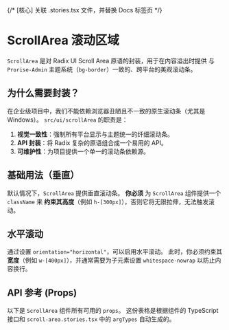 
{/* [核心] 关联 .stories.tsx 文件，并替换 Docs 标签页 */}
<Meta of={ScrollAreaStories} />

# ScrollArea 滚动区域

`ScrollArea` 是对 Radix UI Scroll Area 原语的封装，用于在内容溢出时提供
与 `Prorise-Admin` 主题系统（`bg-border`）一致的、跨平台的美观滚动条。

## 为什么需要封装？

在企业级项目中，我们不能依赖浏览器丑陋且不一致的原生滚动条（尤其是 Windows）。
`src/ui/scrollArea` 的职责是：
1.  **视觉一致性**：强制所有平台显示与主题统一的纤细滚动条。
2.  **API 封装**：将 Radix 复杂的原语组合成一个易用的 API。
3.  **可维护性**：为项目提供一个单一的滚动条依赖源。

## 基础用法（垂直）

默认情况下，`ScrollArea` 提供垂直滚动条。
**你必须** 为 `ScrollArea` 组件提供一个 `className` 来 **约束其高度**（例如 `h-[300px]`），否则它将无限拉伸，无法触发滚动。

<Story of={ScrollAreaStories.Primary} />

## 水平滚动

通过设置 `orientation="horizontal"`，可以启用水平滚动。
此时，你必须约束其**宽度**（例如 `w-[400px]`），并通常需要为子元素设置 `whitespace-nowrap` 以防止内容换行。

<Story of={ScrollAreaStories.Horizontal} />

## API 参考 (Props)

以下是 `ScrollArea` 组件所有可用的 `props`。
这份表格是根据组件的 TypeScript 接口和 `scroll-area.stories.tsx` 中的 `argTypes` 自动生成的。

<Controls />